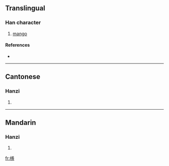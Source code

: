 ==Translingual==

===Han character===
{{Han char|rn=75|rad=木|as=13|sn=17|four=4898<sub>2</sub>|canj=木廿土人 (DTGO)}}

# [[mango]]

====References====
* {{Han ref|kx=0558.091|dkj=15707|hdz=21295.070|uh=6AA8|ud=27304|bh=ED42|bd=60738}}

----

==Cantonese==

===Hanzi===
{{yue-hanzi|jyut=|y=se1}}

# {{defn|Cantonese|sort=木13}}

----

==Mandarin==

===Hanzi===
{{cmn-hanzi|pin=[[shē]] ([[she1]])|wg=she<sup>1</sup>}}

# {{defn|Mandarin|sort=木13}}

[[fr:檨]]